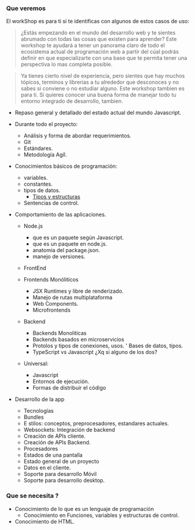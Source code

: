 ### Que veremos

El workShop es para ti si te identificas con algunos de estos casos de uso:

> ¿Estás empezando en el mundo del desarrollo web y te sientes abrumado con todas las cosas que existen para aprender? Este workshop te ayudará a tener un panorama
> claro de todo el ecosistema actual de programación web a partir del cúal podrás definir en que especializarte con una base que te permita tener una perspectiva
> lo mas completa posible.

> Ya tienes cierto nivel de experiencia, pero sientes que hay muchos tópicos, terminos y librerias a tu alrededor que desconoces y no sabes
> si conviene o no estudiar alguno. Este workshop tambien es para ti.
> Si quieres conocer una buena forma de manejar todo tu entorno integrado de desarrollo, tambien.

-   Repaso general y detallado del estado actual del mundo Javascript.
-   Durante todo el proyecto:

    -   Análisis y forma de abordar requerimientos.
    -   Git
    -   Estándares.
    -   Metodología Agíl.

-   Conocimientos básicos de programación:
    -   variables.
    -   constantes.
    -   tipos de datos.
        -   <a href="https://developer.mozilla.org/en-US/docs/Web/JavaScript/Data_structures">Tipos y estructuras </a>
    -   Sentencias de control.
-   Comportamiento de las aplicaciones.

    -   Node.js

        -   que es un paquete según Javascript.
        -   que es un paquete en node.js.
        -   anatomia del package.json.
        -   manejo de versiones.

    -   FrontEnd
    -   Frontends Monóliticos
        -   JSX Runtimes y libre de renderizado.
        -   Manejo de rutas multiplataforma
        -   Web Components.
        -   Microfrontends
    -   Backend
        -   Backends Monoliticas
        -   Backends basados en microservicios
        -   Protolos y tipos de conexiones, usos.
            ' Bases de datos, tipos.
        -   TypeScript vs Javascript ¿Xq si alguno de los dos?
    -   Universal:
        -   Javascript
        -   Entornos de ejecución.
        -   Formas de distribuir el código

-   Desarrollo de la app
    -   Tecnologías
    -   Bundles
    -   E stilos: conceptos, preprocesadores, estandares actuales.
    -   Websockets: Integración de backend
    -   Creación de APIs cliente.
    -   Creación de APIs Backend.
    -   Procesadores
    -   Estados de una pantalla
    -   Estado general de un proyecto
    -   Datos en el cliente.
    -   Soporte para desarrollo Móvil
    -   Soporte para desarrollo desktop.

### Que se necesita ?

-   Conocimiento de lo que es un lenguaje de programación
    -   Conocimiento en Funciones, variables y estructuras de control.
-   Conocimiento de HTML.
